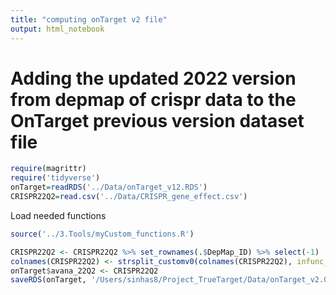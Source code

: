 ```yaml
---
title: "computing onTarget v2 file"
output: html_notebook
---
```


# Adding the updated 2022 version from depmap of crispr data to the OnTarget previous version dataset file
<!-- Load the needed data -->
```r
require(magrittr)
require('tidyverse')
onTarget=readRDS('../Data/onTarget_v12.RDS')
CRISPR22Q2=read.csv('../Data/CRISPR_gene_effect.csv')
```
Load needed functions
```r
source('../3.Tools/myCustom_functions.R')
```

```r
CRISPR22Q2 <- CRISPR22Q2 %>% set_rownames(.$DepMap_ID) %>% select(-1)
colnames(CRISPR22Q2) <- strsplit_customv0(colnames(CRISPR22Q2), infunc_split_by = '\\.')
onTarget$avana_22Q2 <- CRISPR22Q2
saveRDS(onTarget, '/Users/sinhas8/Project_TrueTarget/Data/onTarget_v2.0.RDS')
```


